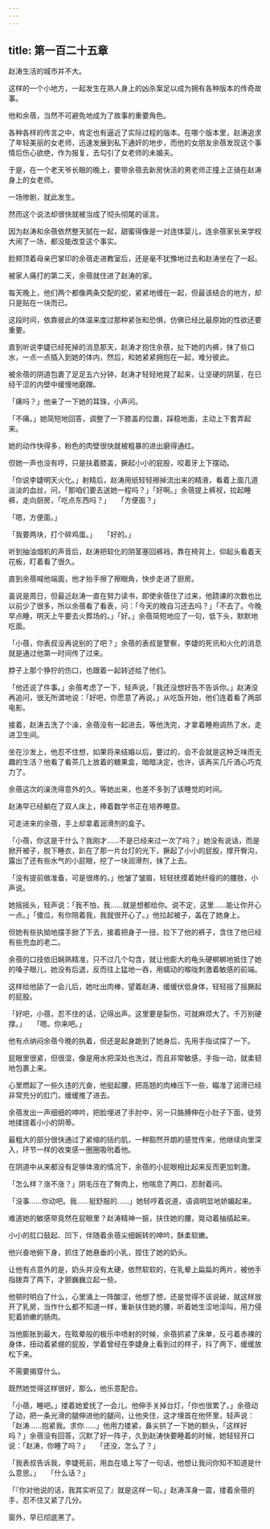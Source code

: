```yaml
---
---
---
```

title: 第一百二十五章
---




赵涛生活的城市并不大。

这样的一个小地方，一起发生在熟人身上的凶杀案足以成为拥有各种版本的传奇故事。

他和余蓓，当然不可避免地成为了故事的重要角色。

各种各样的传言之中，肯定也有逼近了实际过程的版本。在哪个版本里，赵涛追求了年轻美丽的女老师，迅速发展到私下通奸的地步，而他的女朋友余蓓发现这个事情后伤心欲绝，作为报复，去勾引了女老师的未婚夫。

于是，在一个老天爷长眼的晚上，要带余蓓去新房快活的男老师正撞上正骑在赵涛身上的女老师。

一场惨剧，就此发生。

然而这个说法却很快就被当成了彻头彻尾的谣言。

因为赵涛和余蓓依然整天腻在一起，甜蜜得像是一对连体婴儿，连余蓓家长来学校大闹了一场，都没能改变这个事实。

脸颊顶着母亲巴掌印的余蓓走进教室后，还是毫不犹豫地过去和赵涛坐在了一起。

被家人痛打的第二天，余蓓就住进了赵涛的家。

每天晚上，他们两个都像两条交配的蛇，紧紧地缠在一起，但最该结合的地方，却只是贴在一块而已。

这段时间，依靠彼此的体温来度过那种紧张和恐惧，仿佛已经比最原始的性欲还要重要。

直到听说李婕已经死掉的消息那天，赵涛才抱住余蓓，扯下她的内裤，抹了些口水，一点一点插入到她的体内，然后，和她紧紧拥抱在一起，难分彼此。

被余蓓的阴道包裹了足足五六分钟，赵涛才轻轻地晃了起来，让坚硬的阴茎，在已经干涩的内壁中缓慢地磨蹭。

「痛吗？」他亲了一下她的耳珠，小声问。

「不痛。」她简短地回答，调整了一下膝盖的位置，踩稳地面，主动上下套弄起来。

她的动作快得多，粉色的肉壁很快就被粗暴的进出磨得通红。

但她一声也没有哼，只是扶着膝盖，撅起小小的屁股，咬着牙上下摆动。

「你说李婕明天火化。」射精后，赵涛用纸轻轻擦掉流出来的精液，看着上面几道淡淡的血丝，问，「那咱们要去送她一程吗？」「好啊。」余蓓提上裤衩，拉起睡裤，走向厨房，「吃点东西吗？」　　「方便面？」

「嗯，方便面。」

「我要两块，打个碎鸡蛋。」　　「好的。」

听到抽油烟机的声音后，赵涛把软化的阴茎塞回裤裆，靠在椅背上，仰起头看着天花板，盯着看了很久。

直到余蓓喊他端面，他才抬手擦了擦眼角，快步走进了厨房。

虽说是周日，但最近赵涛一直在努力读书，即使余蓓住了过来，他跷课的次数也比以前少了很多，所以余蓓看了看表，问：「今天的晚自习还去吗？」「不去了。今晚早点睡，明天上午要去火葬场的。」「好。」余蓓简短地应了一句，低下头，默默地吃面。

「小蓓，你表叔没再说别的了吧？」余蓓的表叔是警察，李婕的死讯和火化的消息就是通过他第一时间传了过来。

脖子上那个狰狞的伤口，也跟着一起转述给了他们。

「他还说了件事。」余蓓考虑了一下，轻声说，「我还没想好告不告诉你。」赵涛没再追问，很无所谓地说：「好吧，你愿意了再说。」从吃饭开始，他们连着看了两部电影。

接着，赵涛去洗了个澡，余蓓没有一起进去，等他洗完，才拿着睡袍调热了水，走进卫生间。

坐在沙发上，他忍不住想，如果将来结婚以后，要过的，会不会就是这种乏味而无趣的生活？他看了看茶几上放着的糖果盒，暗暗决定，也许，该再买几斤酒心巧克力了。

余蓓这次的澡洗得意外的久。等她出来，也差不多到了该睡觉的时间。

赵涛早已经躺在了双人床上，捧着数学书正在培养睡意。

可走进来的余蓓，手上却拿着润滑剂的盒子。

「小蓓，你这是干什么？我刚才……不是已经来过一次了吗？」她没有说话，而是掀开被子，脱下睡衣，趴在了那一片台灯的光下，撅起了小小的屁股，撑开臀沟，露出了还有些水气的小屁眼，挖了一块润滑剂，抹了上去。

「没有提前做准备，可是很疼的。」他皱了皱眉，轻轻抚摸着她纤瘦的的腰肢，小声说。

她摇摇头，轻声说：「我不怕，我……就是想都给你。说不定，这里……能让你开心一点。」「傻瓜，有你陪着我，我就很开心了。」他拉起被子，盖在了她身上。

但她有些执拗地摆手掀了下去，接着把身子一扭，拉下了他的裤子，含住了他已经有些充血的老二。

余蓓的口技依旧娴熟精准，只不过几个勾含，就让他膨大的龟头硬梆梆地抵住了她的嗓子眼儿，她没有后退，反而往上猛地一吞，用蠕动的喉咙刺激着敏感的前端。

这样给他舔了一会儿后，她吐出肉棒，望着赵涛，缓缓伏低身体，轻轻摇了摇撅起的屁股。

「好吧，小蓓，忍不住的话，记得出声。这里要是裂伤，可就麻烦大了。千万别硬撑。」　　「嗯。你来吧。」

他有点纳闷余蓓今晚的执着，但还是起身跪到了她身后，先用手指试探了一下。

屁眼里很紧，但很湿，像是用水把深处也洗过，而且非常敏感，手指一动，就柔韧地包裹上来。

心里燃起了一些久违的亢奋，他挺起腰，把高翘的肉棒压下一些，瞄准了润滑已经非常充分的肛门，缓缓推了进去。

余蓓发出一声细细的呻吟，把脸埋进了手肘中，另一只胳膊伸在小肚子下面，徒劳地揉搓着小小的阴蒂。

最粗大的部分很快通过了紧缩的括约肌，一种豁然开朗的感觉传来，他继续向里深入，环节一样的收束感一圈圈吸吮着他。

在阴道中从来都没有足够体液的情况下，余蓓的小屁眼相比起来反而更加刺激。

「怎么样？涨不涨？」阴毛压在了臀肉上，他喘息了两口，忍耐着问。

「没事……你动吧。我……挺舒服的……」她轻哼着说道，语调明显地娇媚起来。

难道她的敏感带竟然在屁眼里？赵涛精神一振，扶住她的腰，晃动着抽插起来。

小小的肛口鼓起、凹下，伴随着余蓓尖细婉转的呻吟，酥柔软嫩。

他兴奋地俯下身，抓住了她悬垂的小乳，捏住了她的奶头。

让他有点意外的是，奶头并没有太硬，依然软软的，在乳晕上扁扁的两片，被他手指拨弄了两下，才颤巍巍立起一些。

他顿时明白了什么，心里涌上一阵酸涩，他想了想，还是觉得不该说破，就这样放开了乳房，当作什么都不知道一样，重新扶住她的腰，听着她生涩地淫叫，用力侵犯着娇嫩的肠肉。

当他膨胀到最大，在眩晕般的极乐中喷射的时候，余蓓抓紧了床单，反弓着赤裸的身体，扭动着紧绷的屁股，学着曾经在李婕身上看到过的样子，抖了两下，缓缓放松下来。

不需要揭穿什么。

既然她觉得这样很好，那么，他乐意配合。

「小蓓，睡吧。」搂着她爱抚了一会儿，他伸手关掉台灯，「你也很累了。」余蓓动了动，把一条光滑的腿伸进他的腿间，让他夹住，这才埋首在他怀里，轻声说：「赵涛……抱紧我。求你……」他用力搂紧，鼻尖拱了一下她的额头，「这样好吗？」余蓓没有回答，沉默了好一阵子，久到赵涛快要睡着的时候，她轻轻开口说：「赵涛，你睡了吗？」　　「还没，怎么了？」

「我表叔告诉我，李婕死前，用血在墙上写了一句话，他想让我问你知不知道是什么意思。」　　「什么话？」

「『你对他说的话，我其实听见了』就是这样一句。」赵涛浑身一震，搂着余蓓的手，忍不住又紧了几分。

窗外，早已彻底黑了。